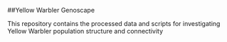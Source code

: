 ##Yellow Warbler Genoscape

This repository contains the processed data and scripts for investigating Yellow Warbler population structure and connectivity